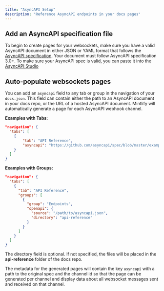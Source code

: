 ```yaml
---
title: "AsyncAPI Setup"
description: "Reference AsyncAPI endpoints in your docs pages"
---
```


## Add an AsyncAPI specification file

To begin to create pages for your websockets, make sure you have a valid AsyncAPI document in either JSON or YAML format that follows the [AsyncAPI specification](https://www.asyncapi.com/docs/reference/specification/v3.0.0). Your document must follow AsyncAPI specification 3.0+.
<Tip>To make sure your AsyncAPI spec is valid, you can paste it into the [AsyncAPI Studio](https://studio.asyncapi.com/)</Tip>

## Auto-populate websockets pages

You can add an `asyncapi` field to any tab or group in the navigation of your `docs.json`. This field can contain either the path to an AsyncAPI document in your docs repo, or the URL of a hosted AsyncAPI document. Mintlify will automatically generate a page for each AsyncAPI webhook channel.

**Examples with Tabs:**
```json {5}
"navigation": {
  "tabs": [
    {
        "tab": "API Reference",
        "asyncapi": "https://github.com/asyncapi/spec/blob/master/examples/simple-asyncapi.yml"
    }
  ]
}
```

**Examples with Groups:**
```json {8-11}
"navigation": {
  "tabs": [
    {
      "tab": "API Reference",
      "groups": [
        {
          "group": "Endpoints",
          "openapi": {
            "source": "/path/to/asyncapi.json",
            "directory": "api-reference"
          }
        }
      ]
    }
  ]
}
```

<Note>The directory field is optional. If not specified, the files will be placed in the **api-reference** folder of the docs repo.</Note>

The metadata for the generated pages will contain the key `asyncapi` with a path to the original spec and the channel id so that the page can be generated per channel and display data about all websocket messages sent and received on that channel.